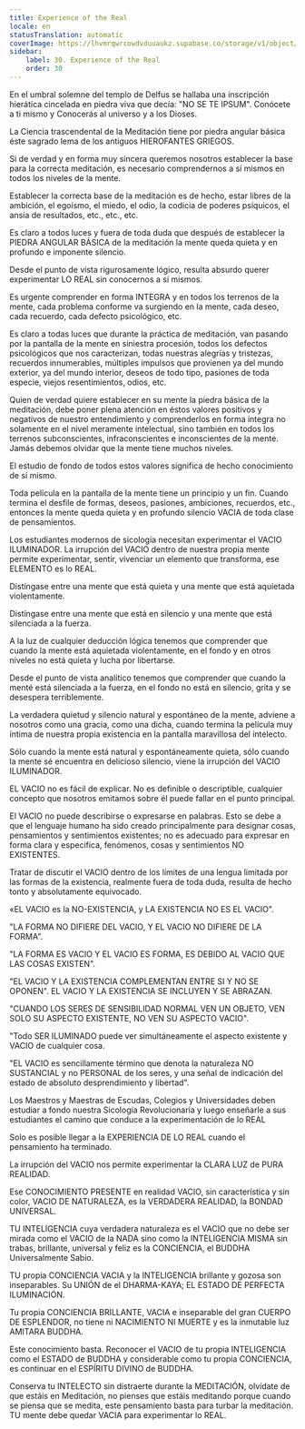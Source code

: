 ```yaml
---
title: Experience of the Real
locale: en
statusTranslation: automatic
coverImage: https://lhvmrqwrcowdvduuaukz.supabase.co/storage/v1/object/public/strapi-uploads/small_cover-educacion-fundamental.webp-2d51a7828a2b1309555be27f7e2a61a0.webp
sidebar:
    label: 30. Experience of the Real
    order: 30
---
```

En el umbral solemne del templo de Delfus se hallaba una inscripción hierática cincelada en piedra viva que decía: "NO SE TE IPSUM". Conócete a ti mismo y Conocerás al universo y a los Dioses.

La Ciencia trascendental de la Meditación tiene por piedra angular básica éste sagrado lema de los antiguos HIEROFANTES GRIEGOS.

Si de verdad y en forma muy sincera queremos nosotros establecer la base para la correcta meditación, es necesario comprendernos a sí mismos en todos los niveles de la mente.

Establecer la correcta base de la meditación es de hecho, estar libres de la ambición, el egoísmo, el miedo, el odio, la codicia de poderes psíquicos, el ansia de resultados, etc., etc., etc.

Es claro a todos luces y fuera de toda duda que después de establecer la PIEDRA ANGULAR BÁSICA de la meditación la mente queda quieta y en profundo e imponente silencio.

Desde el punto de vista rigurosamente lógico, resulta absurdo querer experimentar LO REAL sin conocernos a sí mismos.

Es urgente comprender en forma INTEGRA y en todos los terrenos de la mente, cada problema conforme va surgiendo en la mente, cada deseo, cada recuerdo, cada defecto psicológico, etc.

Es claro a todas luces que durante la práctica de meditación, van pasando por la pantalla de la mente en siniestra procesión, todos los defectos psicológicos que nos caracterizan, todas nuestras alegrías y tristezas, recuerdos innumerables, múltiples impulsos que provienen ya del mundo exterior, ya del mundo interior, deseos de todo tipo, pasiones de toda especie, viejos resentimientos, odios, etc.

Quien de verdad quiere establecer en su mente la piedra básica de la meditación, debe poner plena atención en éstos valores positivos y negativos de nuestro entendimiento y comprenderlos en forma íntegra no solamente en el nivel meramente intelectual, sino también en todos los terrenos subconscientes, infraconscientes e inconscientes de la mente. Jamás debemos olvidar que la mente tiene muchos niveles.

El estudio de fondo de todos estos valores significa de hecho conocimiento de sí mismo.

Toda película en la pantalla de la mente tiene un principio y un fin. Cuando termina el desfile de formas, deseos, pasiones, ambiciones, recuerdos, etc., entonces la mente queda quieta y en profundo silencio VACIA de toda clase de pensamientos.

Los estudiantes modernos de sicología necesitan experimentar el VACIO ILUMINADOR. La irrupción del VACIO dentro de nuestra propia mente permite experimentar, sentir, vivenciar un elemento que transforma, ese ELEMENTO es lo REAL.

Distíngase entre una mente que está quieta y una mente que está aquietada violentamente.

Distíngase entre una mente que está en silencio y una mente que está silenciada a la fuerza.

A la luz de cualquier deducción lógica tenemos que comprender que cuando la mente está aquietada violentamente, en el fondo y en otros niveles no está quieta y lucha por libertarse.

Desde el punto de vista analítico tenemos que comprender que cuando la menté está silenciada a la fuerza, en el fondo no está en silencio, grita y se desespera terriblemente.

La verdadera quietud y silencio natural y espontáneo de la mente, adviene a nosotros como una gracia, como una dicha, cuando termina la película muy íntima de nuestra propia existencia en la pantalla maravillosa del intelecto.

Sólo cuando la mente está natural y espontáneamente quieta, sólo cuando la mente sé encuentra en delicioso silencio, viene la irrupción del VACIO ILUMINADOR.

EL VACIO no es fácil de explicar. No es definible o descriptible, cualquier concepto que nosotros emitamos sobre él puede fallar en el punto principal.

El VACIO no puede describirse o expresarse en palabras. Esto se debe a que el lenguaje humano ha sido creado principalmente para designar cosas, pensamientos y sentimientos existentes; no es adecuado para expresar en forma clara y especifica, fenómenos, cosas y sentimientos NO EXISTENTES.

Tratar de discutir el VACIO dentro de los límites de una lengua limitada por las formas de la existencia, realmente fuera de toda duda, resulta de hecho tonto y absolutamente equivocado.

«EL VACIO es la NO-EXISTENCIA, y LA EXISTENCIA NO ES EL VACIO".

"LA FORMA NO DIFIERE DEL VACIO, Y EL VACIO NO DIFIERE DE LA FORMA".

"LA FORMA ES VACIO Y EL VACIO ES FORMA, ES DEBIDO AL VACIO QUE LAS COSAS EXISTEN".

"EL VACIO Y LA EXISTENCIA COMPLEMENTAN ENTRE SI Y NO SE OPONEN". EL VACIO Y LA EXISTENCIA SE INCLUYEN Y SE ABRAZAN.

"CUANDO LOS SERES DE SENSIBILIDAD NORMAL VEN UN OBJETO, VEN SOLO SU ASPECTO EXISTENTE, NO VEN SU ASPECTO VACIO".

"Todo SER ILUMINADO puede ver simultáneamente el aspecto existente y VACIO de cualquier cosa.

"EL VACIO es sencillamente término que denota la naturaleza NO SUSTANCIAL y no PERSONAL de los seres, y una señal de indicación del estado de absoluto desprendimiento y libertad".

Los Maestros y Maestras de Escudas, Colegios y Universidades deben estudiar a fondo nuestra Sicología Revolucionaria y luego enseñarle a sus estudiantes el camino que conduce a la experimentación de lo REAL

Solo es posible llegar a la EXPERIENCIA DE LO REAL cuando el pensamiento ha terminado.

La irrupción del VACIO nos permite experimentar la CLARA LUZ de PURA REALIDAD.

Ese CONOCIMIENTO PRESENTE en realidad VACIO, sin característica y sin color, VACIO DE NATURALEZA, es la VERDADERA REALIDAD, la BONDAD UNIVERSAL.

TU INTELIGENCIA cuya verdadera naturaleza es el VACIO que no debe ser mirada como el VACIO de la NADA sino como la INTELIGENCIA MISMA sin trabas, brillante, universal y feliz es la CONCIENCIA, el BUDDHA Universalmente Sabio.

TU propia CONCIENCIA VACIA y la INTELIGENCIA brillante y gozosa son inseparables. Su UNIÓN de el DHARMA-KAYA; EL ESTADO DE PERFECTA ILUMINACIÓN.

Tu propia CONCIENCIA BRILLANTE, VACIA e inseparable del gran CUERPO DE ESPLENDOR, no tiene ni NACIMIENTO NI MUERTE y es la inmutable luz AMITARA BUDDHA.

Este conocimiento basta. Reconocer el VACIO de tu propia INTELIGENCIA como el ESTADO de BUDDHA y considerable como tu propia CONCIENCIA, es continuar en el ESPÍRITU DIVINO de BUDDHA.

Conserva tu INTELECTO sin distraerte durante la MEDITACIÓN, olvídate de que estáis en Meditación, no pienses que estáis meditando porque cuando se piensa que se medita, este pensamiento basta para turbar la meditación. TU mente debe quedar VACIA para experimentar lo REAL.
